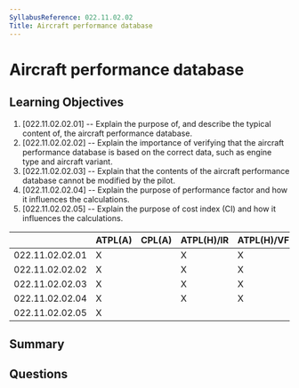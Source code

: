```yaml
---
SyllabusReference: 022.11.02.02
Title: Aircraft performance database
---
```


# Aircraft performance database

## Learning Objectives

1. [022.11.02.02.01] -- Explain the purpose of, and describe the typical content
   of, the aircraft performance database.
2. [022.11.02.02.02] -- Explain the importance of verifying that the aircraft
   performance database is based on the correct data, such as engine type and
   aircraft variant.
3. [022.11.02.02.03] -- Explain that the contents of the aircraft performance
   database cannot be modified by the pilot.
4. [022.11.02.02.04] -- Explain the purpose of performance factor and how it
   influences the calculations.
5. [022.11.02.02.05] -- Explain the purpose of cost index (CI) and how it
   influences the calculations.

|                 | ATPL(A) | CPL(A) | ATPL(H)/IR | ATPL(H)/VFR | CPL(H) | IR  | CBIR(A) |
| --------------- | ------- | ------ | ---------- | ----------- | ------ | --- | ------- |
| 022.11.02.02.01 | X       |        | X          | X           |        | X   |         |
| 022.11.02.02.02 | X       |        | X          | X           |        | X   |         |
| 022.11.02.02.03 | X       |        | X          | X           |        | X   |         |
| 022.11.02.02.04 | X       |        | X          | X           |        | X   |         |
| 022.11.02.02.05 | X       |        |            |             |        |     |         |

## Summary

## Questions

